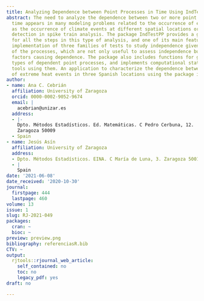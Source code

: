 ```yaml
---
title: Analyzing Dependence between Point Processes in Time Using IndTestPP
abstract: The need to analyze the dependence between two or more point processes in
  time appears in many modeling problems related to the occurrence of events, such
  as the occurrence of climate events at different spatial locations or synchrony
  detection in spike train analysis. The package IndTestPP provides a general framework
  for all the steps in this type of analysis, and one of its main features is the
  implementation of three families of tests to study independence given the intensities
  of the processes, which are not only useful to assess independence but also to identify
  factors causing dependence. The package also includes functions for generating different
  types of dependent point processes, and implements computational statistical inference
  tools using them. An application to characterize the dependence between the occurrence
  of extreme heat events in three Spanish locations using the package is shown.
author:
- name: Ana C. Cebrián
  affiliation: University of Zaragoza
  orcid: 0000-0002-9052-9674
  email: |
    acebrian@unizar.es
  address:
  - |-
    Dpto. Métodos Estadísticos. Ed. Matemáticas. C Pedro Cerbuna, 12.
    Zaragoza 50009
  - Spain
- name: Jesús Asín
  affiliation: University of Zaragoza
  address:
  - Dpto. Métodos Estadísticos. EINA. C María de Luna, 3. Zaragoza 50018
  - |
    Spain
date: '2021-06-08'
date_received: '2020-10-30'
journal:
  firstpage: 444
  lastpage: 460
volume: 13
issue: 1
slug: RJ-2021-049
packages:
  cran: ~
  bioc: ~
preview: preview.png
bibliography: referenciasR.bib
CTV: ~
output:
  rjtools::rjournal_web_article:
    self_contained: no
    toc: no
    legacy_pdf: yes
draft: no

---
```

